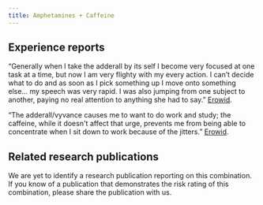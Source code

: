 ---
title: Amphetamines + Caffeine
---
## Experience reports

“Generally when I take the adderall by its self I become very focused at one task at a time, but now I am very flighty with my every action. I can’t decide what to do and as soon as I pick something up I move onto something else… my speech was very rapid. I was also jumping from one subject to another, paying no real attention to anything she had to say.” [Erowid](https://erowid.org/experiences/exp.php?ID=60336).

“The adderall/vyvance causes me to want to do work and study; the caffeine, while it doesn't affect that urge, prevents me from being able to concentrate when I sit down to work because of the jitters.” [Erowid](https://erowid.org/experiences/exp.php?ID=85359).

## Related research publications

We are yet to identify a research publication reporting on this combination. If you know of a publication that demonstrates the risk rating of this combination, please share the publication with us.
